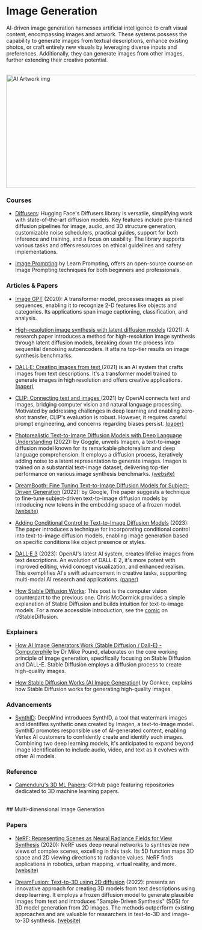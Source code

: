 # Image Generation

AI-driven image generation harnesses artificial intelligence to craft visual content, encompassing images and artwork. These systems possess the capability to generate images from textual descriptions, enhance existing photos, or craft entirely new visuals by leveraging diverse inputs and preferences. Additionally, they can generate images from other images, further extending their creative potential.

<br/>


<div style={{ position: "relative" }}>
  <Image
    src="/static/img/aiArtwork.png"
    alt="AI Artwork img"
    height="300"
    width="1000"
    priority
  />
</div>

### Courses

- [Diffusers](https://huggingface.co/docs/diffusers/index): Hugging Face's Diffusers library is versatile, simplifying work with state-of-the-art diffusion models. Key features include pre-trained diffusion pipelines for image, audio, and 3D structure generation, customizable noise schedulers, practical guides, support for both inference and training, and a focus on usability. The library supports various tasks and offers resources on ethical guidelines and safety implementations.

- [Image Prompting](https://learnprompting.org/docs/category/%EF%B8%8F-image-prompting) by Learn Prompting, offers an open-source course on Image Prompting techniques for both beginners and professionals.

### Articles & Papers

- [Image GPT](https://openai.com/research/image-gpt) (2020): A transformer model, processes images as pixel sequences, enabling it to recognize 2-D features like objects and categories. Its applications span image captioning, classification, and analysis.

- [High-resolution image synthesis with latent diffusion models](https://arxiv.org/abs/2112.10752) (2021): A research paper introduces a method for high-resolution image synthesis through latent diffusion models, breaking down the process into sequential denoising autoencoders. It attains top-tier results on image synthesis benchmarks.

- [DALL·E: Creating images from text ](https://openai.com/research/dall-e) (2021) is an AI system that crafts images from text descriptions. It's a transformer model trained to generate images in high resolution and offers creative applications. [(paper)](https://arxiv.org/abs/2102.12092)

- [CLIP: Connecting text and images ](https://openai.com/research/clip) (2021) by OpenAI connects text and images, bridging computer vision and natural language processing. Motivated by addressing challenges in deep learning and enabling zero-shot transfer, CLIP's evaluation is robust. However, it requires careful prompt engineering, and concerns regarding biases persist. [(paper)](https://arxiv.org/abs/2103.00020)

- [Photorealistic Text-to-Image Diffusion Models with Deep Language Understanding](https://arxiv.org/abs/2205.11487) (2022): by Goggle, unveils Imagen, a text-to-image diffusion model known for its remarkable photorealism and deep language comprehension. It employs a diffusion process, iteratively adding noise to a latent representation to generate images. Imagen is trained on a substantial text-image dataset, delivering top-tier performance on various image synthesis benchmarks. [(website)](https://imagen.research.google/)

- [DreamBooth: Fine Tuning Text-to-Image Diffusion Models for Subject-Driven Generation](https://arxiv.org/abs/2208.12242) (2022): by Google, The paper suggests a technique to fine-tune subject-driven text-to-image diffusion models by introducing new tokens in the embedding space of a frozen model. [(website)](https://dreambooth.github.io/)

- [Adding Conditional Control to Text-to-Image Diffusion Models](https://arxiv.org/abs/2302.05543) (2023): The paper introduces a technique for incorporating conditional control into text-to-image diffusion models, enabling image generation based on specific conditions like object presence or styles.

- [DALL·E 3](https://openai.com/dall-e-3) (2023): OpenAI's latest AI system, creates lifelike images from text descriptions. An evolution of DALL-E 2, it's more potent with improved editing, vivid concept visualization, and enhanced realism. This exemplifies AI's swift advancement in creative tasks, supporting multi-modal AI research and applications. [(paper)](https://cdn.openai.com/papers/DALL_E_3_System_Card.pdf)

- [How Stable Diffusion Works](https://mccormickml.com/2022/12/21/how-stable-diffusion-works/): This post is the computer vision counterpart to the previous one. Chris McCormick provides a simple explanation of Stable Diffusion and builds intuition for text-to-image models. For a more accessible introduction, see the [comic](https://www.reddit.com/media?url=https%3A%2F%2Fexternal-preview.redd.it%2FnE6TYpCjGIUABsadDx__1XwRGp2NcMpPPeEXCmzDn14.png%3Fauto%3Dwebp%26s%3Dc8dd3db527223673ea61c09c08650de4196f617f) on r/StableDiffusion.

### Explainers

- [How AI Image Generators Work (Stable Diffusion / Dall-E) - Computerphile](https://www.youtube.com/watch?v=1CIpzeNxIhU&t=92s) by Dr Mike Pound, elaborates on the core working principle of image generation, specifically focusing on Stable Diffusion and DALL-E. Stable Diffusion employs a diffusion process to create high-quality images.

- [How Stable Diffusion Works (AI Image Generation)](https://www.youtube.com/watch?v=sFztPP9qPRc&t=427s) by Gonkee, explains how Stable Diffusion works for generating high-quality images.

### Advancements

- [SynthID](https://deepmind.google/discover/blog/identifying-ai-generated-images-with-synthid/): DeepMind introduces SynthID, a tool that watermark images and identifies synthetic ones created by Imagen, a text-to-image model. SynthID promotes responsible use of AI-generated content, enabling Vertex AI customers to confidently create and identify such images. Combining two deep learning models, it's anticipated to expand beyond image identification to include audio, video, and text as it evolves with other AI models.

### Reference

- [Camenduru's 3D ML Papers](https://github.com/camenduru#-3d-ml-papers): GitHub page featuring repositories dedicated to 3D machine learning papers.

<br />
## Multi-dimensional Image Generation

### Papers

- [NeRF: Representing Scenes as Neural Radiance Fields for View Synthesis](https://arxiv.org/abs/2003.08934) (2020): NeRF uses deep neural networks to synthesize new views of complex scenes, excelling in this task. Its 5D function maps 3D space and 2D viewing directions to radiance values. NeRF finds applications in robotics, urban mapping, virtual reality, and more. [(website)](https://www.matthewtancik.com/nerf)

- [DreamFusion: Text-to-3D using 2D diffusion](https://arxiv.org/pdf/2209.14988.pdf) (2022): presents an innovative approach for creating 3D models from text descriptions using deep learning. It employs a frozen diffusion model to generate plausible images from text and introduces "Sample-Driven Synthesis" (SDS) for 3D model generation from 2D images. The methods outperform existing approaches and are valuable for researchers in text-to-3D and image-to-3D synthesis. [(website)](https://dreamfusion3d.github.io/)
